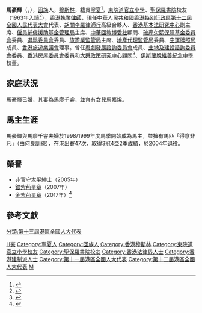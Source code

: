 {{infobox person/Wikidata|fetchwikidata=ALL}}
'''馬豪輝'''{{GBSHK}}{{JP}}（{{lang-en|Ma Ho Fai}}，{{bd|1951年|7月|||M馬}}），[[回族|回族]]人，[[穆斯林|穆斯林]]，籍貫[[寧夏|寧夏]]<ref>{{cite web|url=http://paper.wenweipo.com/catList-s.php?loc=any&cat=037NS&year=2008&idx=360|title=新港區人大政協人物專訪．馬豪輝 香港律師回族根 爽朗豪邁助人心|publisher=[[文汇报_(香港)|文匯報]]|location=[[香港|香港]]|date=2008-03-04|language=zh-hk}}</ref>，[[東院道官立小學|東院道官立小學]]、[[聖保羅書院|聖保羅書院]]校友（1963年入讀<ref>{{cite news |title=小學升中考試揭曉 |url=https://mmis.hkpl.gov.hk/coverpage/-/coverpage/view?_coverpage_WAR_mmisportalportlet_hsf=%E7%95%A2%E6%A5%AD%E5%85%B8%E7%A6%AE&p_r_p_-1078056564_c=QF757YsWv5%2FH7zGe%2FKF%2BFIFdJu7Hy5hO&_coverpage_WAR_mmisportalportlet_o=647&_coverpage_WAR_mmisportalportlet_actual_q=%28%20verbatim_dc.collection%3A%28%22Old%5C%20HK%5C%20Newspapers%22%29%20%29%20AND+%28%20%28%20allTermsMandatory%3A%28true%29%20OR+all_dc.title%3A%28%E7%95%A2%E6%A5%AD%E5%85%B8%E7%A6%AE%29%20OR+all_dc.creator%3A%28%E7%95%A2%E6%A5%AD%E5%85%B8%E7%A6%AE%29%20OR+all_dc.contributor%3A%28%E7%95%A2%E6%A5%AD%E5%85%B8%E7%A6%AE%29%20OR+all_dc.subject%3A%28%E7%95%A2%E6%A5%AD%E5%85%B8%E7%A6%AE%29%20OR+fulltext%3A%28%E7%95%A2%E6%A5%AD%E5%85%B8%E7%A6%AE%29%20OR+all_dc.description%3A%28%E7%95%A2%E6%A5%AD%E5%85%B8%E7%A6%AE%29%20%29%20%29&_coverpage_WAR_mmisportalportlet_sort_field=dc.publicationdate_bsort&_coverpage_WAR_mmisportalportlet_sort_order=desc&_coverpage_WAR_mmisportalportlet_filter=dc.publicationdate_dt%3A%5B1960-01-01T00%3A00%3A00Z+TO+1969-12-31T15%3A59%3A59Z%5D |page=25 |language= |publisher=華僑日報 | date=1963-07-15 |accessdate=2022-04-07 |quote= }}</ref>），[[香港|香港]]執業[[律師|律師]]，現任中華人民共和國[[香港特別行政區|香港特別行政區]][[第十二屆全國人民代表大會|第十二屆全國人民代表大會]]代表、[[胡關李羅律師行|胡關李羅律師行]]高級合夥人、[[香港基本法研究中心|香港基本法研究中心]]副主席、[[僱員補償援助基金管理局|僱員補償援助基金管理局]]主席、[[中華回教博愛社|中華回教博愛社]]顧問、[[破產欠薪保障基金委員會|破產欠薪保障基金委員會]]委員、[[選舉委員會|選舉委員會]]委員、[[旅遊業監管局|旅遊業監管局]]主席、[[地產代理監管局|地產代理監管局]]委員、[[空運牌照局|空運牌照局]]成員、[[香港旅遊業議會|香港旅遊業議會]]理事。曾任[[粵劇發展諮詢委員會|粵劇發展諮詢委員會]]成員、[[土地及建設諮詢委員會|土地及建設諮詢委員會]]委員、[[香港房屋委員會|香港房屋委員會]]委員和[[大舜政策研究中心|大舜政策研究中心]]顧問<ref>{{cite web|url=http://www.dashun.org.hk/ct/aboutus_name.php|accessdate=2012-08-29|title=大舜政策研究中心}}{{Dead link|date=2018年6月 |bot=InternetArchiveBot |fix-attempted=no }}</ref>、[[伊斯蘭脫維善紀念中學|伊斯蘭脫維善紀念中學]]校董。

==家庭狀況==
馬豪輝已婚，其妻為馬廖千睿，並育有女兒馬嘉烯。

==馬主生涯==
馬豪輝與馬廖千睿夫婦於1998/1999年度馬季開始成為馬主，並擁有馬匹「得意非凡」（由何良訓練），在港出賽47次，取得3冠4亞2季成績，於2004年退役。

==榮譽==
*非官守[[太平紳士|太平紳士]]（2005年）
*[[銀紫荊星章|銀紫荊星章]]（2007年）
*[[金紫荊星章|金紫荊星章]]（2017年）<ref>{{cite news|title=二○一七年授勳名單|url=http://gia.info.gov.hk/general/201706/30/P2017062900876_262112_1_1498740727459.pdf|publisher=[[香港特別行政區政府|香港特別行政區政府]]|date=2017-06-30|accessdate=2017-06-30}}</ref>

==參考文獻==
<references/>


{{DEFAULTSORT:Ma馬}}
[[Category:馬姓|H豪]]
[[Category:寧夏人|Category:寧夏人]]
[[Category:回族人|Category:回族人]]
[[Category:香港穆斯林|Category:香港穆斯林]]
[[Category:東院道官立小學校友|Category:東院道官立小學校友]]
[[Category:聖保羅書院校友|Category:聖保羅書院校友]]
[[Category:香港法律界人士|Category:香港法律界人士]]
[[Category:香港建制派人士|Category:香港建制派人士]]
[[Category:第十一屆港區全國人大代表|Category:第十一屆港區全國人大代表]]
[[Category:第十二屆港區全國人大代表|Category:第十二屆港區全國人大代表]]
[[分類:第十三屆港區全國人大代表|分類:第十三屆港區全國人大代表]]
[[Category:香港馬主|M]]